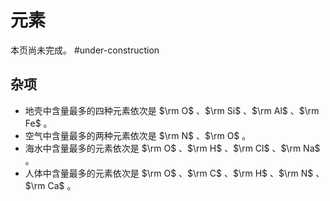 
# 元素

<Callout emoji="🚧">
  本页尚未完成。 #under-construction
</Callout>

## 杂项

- 地壳中含量最多的四种元素依次是 $\rm O$ 、$\rm Si$ 、$\rm Al$ 、$\rm Fe$ 。
- 空气中含量最多的两种元素依次是 $\rm N$ 、$\rm O$ 。
- 海水中含量最多的元素依次是 $\rm O$ 、$\rm H$ 、$\rm Cl$ 、$\rm Na$ 。
- 人体中含量最多的元素依次是 $\rm O$ 、$\rm C$ 、$\rm H$ 、$\rm N$ 、$\rm Ca$ 。

